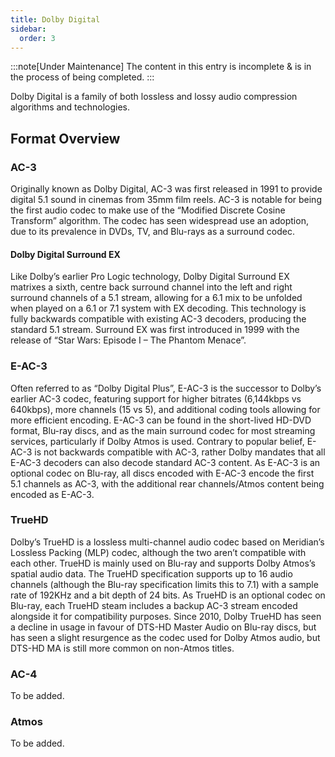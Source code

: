 ```yaml
---
title: Dolby Digital
sidebar:
  order: 3
---
```


:::note[Under Maintenance]
The content in this entry is incomplete & is in the process of being completed.
:::

Dolby Digital is a family of both lossless and lossy audio compression algorithms and technologies.

## Format Overview

### AC-3

Originally known as Dolby Digital, AC-3 was first released in 1991 to provide digital 5.1 sound in cinemas from 35mm film reels. AC-3 is notable for being the first audio codec to make use of the “Modified Discrete Cosine Transform” algorithm. The codec has seen widespread use an adoption, due to its prevalence in DVDs, TV, and Blu-rays as a surround codec.

#### Dolby Digital Surround EX

Like Dolby’s earlier Pro Logic technology, Dolby Digital Surround EX matrixes a sixth, centre back surround channel into the left and right surround channels of a 5.1 stream, allowing for a 6.1 mix to be unfolded when played on a 6.1 or 7.1 system with EX decoding. This technology is fully backwards compatible with existing AC-3 decoders, producing the standard 5.1 stream. Surround EX was first introduced in 1999 with the release of “Star Wars: Episode I – The Phantom Menace”.

### E-AC-3

Often referred to as “Dolby Digital Plus”, E-AC-3 is the successor to Dolby’s earlier AC-3 codec, featuring support for higher bitrates (6,144kbps vs 640kbps), more channels (15 vs 5), and additional coding tools allowing for more efficient encoding. E-AC-3 can be found in the short-lived HD-DVD format, Blu-ray discs, and as the main surround codec for most streaming services, particularly if Dolby Atmos is used. Contrary to popular belief, E-AC-3 is not backwards compatible with AC-3, rather Dolby mandates that all E-AC-3 decoders can also decode standard AC-3 content. As E-AC-3 is an optional codec on Blu-ray, all discs encoded with E-AC-3 encode the first 5.1 channels as AC-3, with the additional rear channels/Atmos content being encoded as E-AC-3.

### TrueHD

Dolby’s TrueHD is a lossless multi-channel audio codec based on Meridian’s Lossless Packing (MLP) codec, although the two aren’t compatible with each other. TrueHD is mainly used on Blu-ray and supports Dolby Atmos’s spatial audio data. The TrueHD specification supports up to 16 audio channels (although the Blu-ray specification limits this to 7.1) with a sample rate of 192KHz and a bit depth of 24 bits. As TrueHD is an optional codec on Blu-ray, each TrueHD steam includes a backup AC-3 stream encoded alongside it for compatibility purposes. Since 2010, Dolby TrueHD has seen a decline in usage in favour of DTS-HD Master Audio on Blu-ray discs, but has seen a slight resurgence as the codec used for Dolby Atmos audio, but DTS-HD MA is still more common on non-Atmos titles.

### AC-4

To be added.

### Atmos

To be added.
